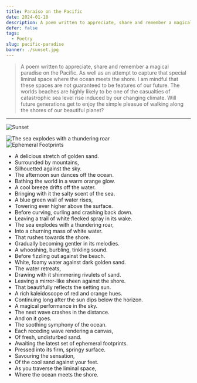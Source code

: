 ```yaml
---
title: Paraíso on the Pacific
date: 2024-01-18
description: A poem written to appreciate, share and remember a magical paradise on the Pacific.
defer: false
tags:
  - Poetry
slug: pacific-paradise
banner: ./sunset.jpg
---
```


> A poem written to appreciate, share and remember a magical paradise on the Pacific. As well as an attempt to capture that special liminal space where the ocean meets the shore. I am mindful that these spaces are not guaranteed to be features of our future. The worlds beaches are highly likely to be one of the casualties of catastrophic sea level rise induced by our changing climate. Will future generations get to enjoy the simple pleasue of walking along the shores of our beautiful planet?

<hr/>

![Sunset](./sunset.jpg)


<div class="portrait"><img alt="The sea explodes with a thundering roar" src="./explode.jpg"/></div>

<div class="portrait"><img alt="Ephemeral Footprints" src="./footprints.jpg"/></div>




<div class="poem">
<ul>
<li>A  delicious stretch of golden sand.</li>
<li>Surrounded by mountains,</li>
<li>Silhouetted against the sky.</li>
<li>The afternoon sun dances off the ocean.</li>
<li>Bathing the world in a warm orange glow.</li>
<li>A cool breeze drifts off the water.</li>
<li>Bringing with it the salty scent of the sea.</li>
<li>A blue green wall of water rises,</li>
<li>Towering ever higher above the surface.</li>
<li>Before curving, curling and crashing back down.</li>
<li>Leaving a trail of white flecked spray in its wake.</li>
<li>The sea explodes with a thundering roar,</li>
<li>Into a churning mass of white water.</li>
<li>That rushes towards the shore.</li>
<li>Gradually becoming gentler in its melodies.</li>
<li>A whooshing, burbling, tinkling sound.</li>
<li>Before fizzling out against the beach.</li>
<li>White, foamy water against dark golden sand.</li>
<li>The water retreats,</li>
<li>Drawing with it shimmering rivulets of sand.</li>
<li>Leaving a mirror-like sheen against the shore.</li>
<li>That beautifully reflects the setting sun.</li>
<li>A rich kaleidoscope of red and orange hues.</li>
<li>Continuing long after the sun dips below the horizon.</li>
<li>A magical performance in the sky.</li>
<li>The next wave crashes in the distance.</li>
<li>And on it goes.</li>
<li>The soothing symphony of the ocean.</li>
<li>Each receding wave rendering a canvas,</li>
<li>Of fresh, undisturbed sand.</li>
<li>Awaiting the latest set of ephemeral footprints.</li>
<li>Pressed into its firm, springy surface.</li>
<li>Savouring the sensation,</li>
<li>Of the cool sand against your feet.</li>
<li>As you traverse the liminal space,</li>
<li>Where the ocean meets the shore.</li>
</ul>
</div>